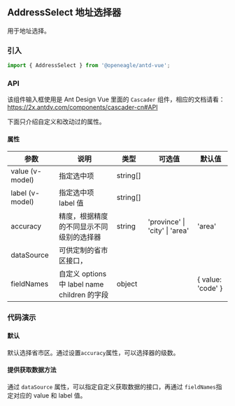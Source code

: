 
## AddressSelect 地址选择器

用于地址选择。

### 引入

```jsx
import { AddressSelect } from '@openeagle/antd-vue';
```


<Story id="组件-addressselect--api" />

### API

该组件输入框使用是 Ant Design Vue 里面的 `Cascader` 组件，相应的文档请看：https://2x.antdv.com/components/cascader-cn#API

下面只介绍自定义和改动过的属性。

#### 属性


<div className="mdTable">

| 参数           | 说明 | 类型              | 可选值 | 默认值 |
| -------------- | ---------------------------------------- | ----------------- | ------ | ------ |
| value (v-model) | 指定选中项                 |      string[]             |        |      |
| label (v-model) | 指定选中项 label 值               |      string[]             |        |      |
| accuracy        |  精度，根据精度的不同显示不同级别的选择器         |  string    |   'province' \| 'city' \| 'area'     | 'area'     |
| dataSource        |  可供定制的省市区接口，         |       |        |    |
| fieldNames        |  自定义 options 中 label name children 的字段         |   	object     |        |   { value: 'code' }   |

</div>



### 代码演示

#### 默认

默认选择省市区。通过设置`accuracy`属性，可以选择器的级数。

<Canvas>
  <Story id="组件-addressselect--basic" />
</Canvas>






#### 提供获取数据方法

通过 `dataSource` 属性，可以指定自定义获取数据的接口，再通过 `fieldNames`指定对应的 value 和 label 值。

<Canvas>
  <Story id="组件-addressselect--get-data" />
</Canvas>


